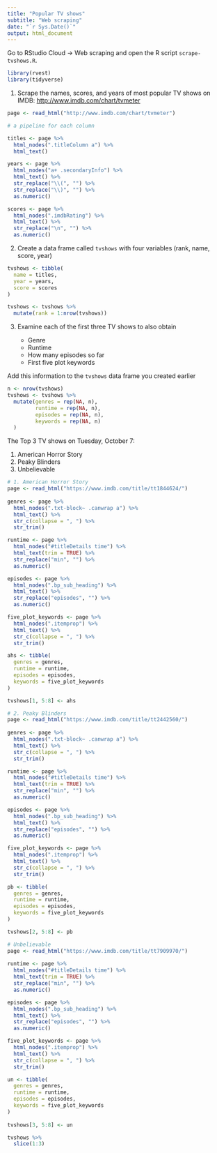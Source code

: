 ```yaml
---
title: "Popular TV shows"
subtitle: "Web scraping"
date: "`r Sys.Date()`"
output: html_document
---
```


Go to RStudio Cloud $\rightarrow$ Web scraping and open the R script `scrape-tvshows.R`. 

```r
library(rvest)
library(tidyverse)
```

1. Scrape the names, scores, and years of most popular TV shows on IMDB: [http://www.imdb.com/chart/tvmeter](http://www.imdb.com/chart/tvmeter)

```r
page <- read_html("http://www.imdb.com/chart/tvmeter")

# a pipeline for each column

titles <- page %>%
  html_nodes(".titleColumn a") %>%
  html_text()

years <- page %>% 
  html_nodes("a+ .secondaryInfo") %>%
  html_text() %>%
  str_replace("\\(", "") %>%
  str_replace("\\)", "") %>%
  as.numeric()

scores <- page %>% 
  html_nodes(".imdbRating") %>%
  html_text() %>%
  str_replace("\n", "") %>% 
  as.numeric()
```

2. Create a data frame called `tvshows` with four variables (rank, name, score, year)

```r
tvshows <- tibble(
  name = titles, 
  year = years, 
  score = scores
)

tvshows <- tvshows %>%
  mutate(rank = 1:nrow(tvshows))
```

3. Examine each of the first three TV shows to also obtain

    - Genre
    - Runtime
    - How many episodes so far
    - First five plot keywords
    
Add this information to the `tvshows` data frame you created earlier

```r
n <- nrow(tvshows)
tvshows <- tvshows %>%
  mutate(genres = rep(NA, n),
         runtime = rep(NA, n), 
         episodes = rep(NA, n),
         keywords = rep(NA, n)
  ) 
```

The Top 3 TV shows on Tuesday, October 7:

1. American Horror Story
2. Peaky Blinders
3. Unbelievable


```r
# 1. American Horror Story
page <- read_html("https://www.imdb.com/title/tt1844624/") 
  
genres <- page %>%
  html_nodes(".txt-block~ .canwrap a") %>%
  html_text() %>%
  str_c(collapse = ", ") %>%
  str_trim()

runtime <- page %>%
  html_nodes("#titleDetails time") %>%
  html_text(trim = TRUE) %>%
  str_replace("min", "") %>%
  as.numeric()

episodes <- page %>%
  html_nodes(".bp_sub_heading") %>%
  html_text() %>%
  str_replace("episodes", "") %>%
  as.numeric()

five_plot_keywords <- page %>%
  html_nodes(".itemprop") %>%
  html_text() %>%
  str_c(collapse = ", ") %>% 
  str_trim()

ahs <- tibble(
  genres = genres, 
  runtime = runtime,
  episodes = episodes, 
  keywords = five_plot_keywords
)

tvshows[1, 5:8] <- ahs
```


```r
# 2. Peaky Blinders
page <- read_html("https://www.imdb.com/title/tt2442560/") 
  
genres <- page %>%
  html_nodes(".txt-block~ .canwrap a") %>%
  html_text() %>%
  str_c(collapse = ", ") %>%
  str_trim()

runtime <- page %>%
  html_nodes("#titleDetails time") %>%
  html_text(trim = TRUE) %>%
  str_replace("min", "") %>%
  as.numeric()

episodes <- page %>%
  html_nodes(".bp_sub_heading") %>%
  html_text() %>%
  str_replace("episodes", "") %>%
  as.numeric()

five_plot_keywords <- page %>%
  html_nodes(".itemprop") %>%
  html_text() %>%
  str_c(collapse = ", ") %>% 
  str_trim()

pb <- tibble(
  genres = genres, 
  runtime = runtime,
  episodes = episodes, 
  keywords = five_plot_keywords
)

tvshows[2, 5:8] <- pb
```

```r
# Unbelievable
page <- read_html("https://www.imdb.com/title/tt7909970/") 
  
runtime <- page %>%
  html_nodes("#titleDetails time") %>%
  html_text(trim = TRUE) %>%
  str_replace("min", "") %>%
  as.numeric()

episodes <- page %>%
  html_nodes(".bp_sub_heading") %>%
  html_text() %>%
  str_replace("episodes", "") %>%
  as.numeric()

five_plot_keywords <- page %>%
  html_nodes(".itemprop") %>%
  html_text() %>%
  str_c(collapse = ", ") %>% 
  str_trim()

un <- tibble(
  genres = genres, 
  runtime = runtime,
  episodes = episodes, 
  keywords = five_plot_keywords
)
  
tvshows[3, 5:8] <- un
```


```r
tvshows %>%
  slice(1:3)
```